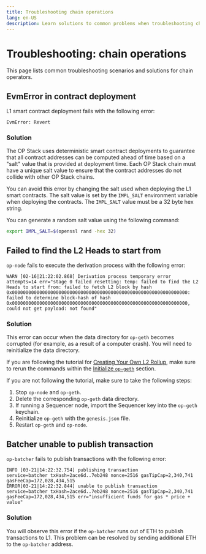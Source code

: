 ```yaml
---
title: Troubleshooting chain operations
lang: en-US
description: Learn solutions to common problems when troubleshooting chain operations.
---
```


# Troubleshooting: chain operations

This page lists common troubleshooting scenarios and solutions for chain operators.

## EvmError in contract deployment

L1 smart contract deployment fails with the following error:

```text
EvmError: Revert
```

### Solution

The OP Stack uses deterministic smart contract deployments to guarantee that all contract addresses can be computed ahead of time based on a "salt" value that is provided at deployment time.
Each OP Stack chain must have a unique salt value to ensure that the contract addresses do not collide with other OP Stack chains.

You can avoid this error by changing the salt used when deploying the L1 smart contracts.
The salt value is set by the `IMPL_SALT` environment variable when deploying the contracts.
The `IMPL_SALT` value must be a 32 byte hex string.

You can generate a random salt value using the following command:

```bash
export IMPL_SALT=$(openssl rand -hex 32)
```

## Failed to find the L2 Heads to start from

`op-node` fails to execute the derivation process with the following error:

```text
WARN [02-16|21:22:02.868] Derivation process temporary error       attempts=14 err="stage 0 failed resetting: temp: failed to find the L2 Heads to start from: failed to fetch L2 block by hash 0x0000000000000000000000000000000000000000000000000000000000000000: failed to determine block-hash of hash 0x0000000000000000000000000000000000000000000000000000000000000000, could not get payload: not found"
```

### Solution

This error can occur when the data directory for `op-geth` becomes corrupted (for example, as a result of a computer crash).
You will need to reinitialize the data directory.

If you are following the tutorial for [Creating Your Own L2 Rollup](/operators/chain-operators/tutorials/create-l2-rollup), make sure to rerun the commands within the [Initialize `op-geth`](/operators/chain-operators/tutorials/create-l2-rollup#initialize-op-geth) section.

If you are not following the tutorial, make sure to take the following steps:

1.  Stop `op-node` and `op-geth`.
2.  Delete the corresponding `op-geth` data directory.
3.  If running a Sequencer node, import the Sequencer key into the `op-geth` keychain.
4.  Reinitialize `op-geth` with the `genesis.json` file.
5.  Restart `op-geth` and `op-node`.

## Batcher unable to publish transaction

`op-batcher` fails to publish transactions with the following error:

```text
INFO [03-21|14:22:32.754] publishing transaction                   service=batcher txHash=2ace6d..7eb248 nonce=2516 gasTipCap=2,340,741 gasFeeCap=172,028,434,515
ERROR[03-21|14:22:32.844] unable to publish transaction            service=batcher txHash=2ace6d..7eb248 nonce=2516 gasTipCap=2,340,741 gasFeeCap=172,028,434,515 err="insufficient funds for gas * price + value"
```

### Solution

You will observe this error if the `op-batcher` runs out of ETH to publish transactions to L1.
This problem can be resolved by sending additional ETH to the `op-batcher` address.
